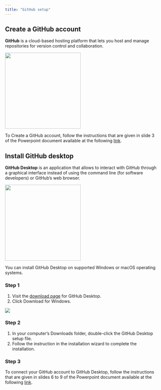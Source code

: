 ```yaml
---
title: "GitHub setup"
---
```


## Create a GitHub account {#sec-GitHub-account-creation}

**GitHub** is a cloud-based hosting platform that lets you host and manage repositories for version control and collaboration.

![](images/paste-15A58C67.png){width="250"}

To Create a GitHub account, follow the instructions that are given in slide 3 of the Powerpoint document available at the following [link](https://drive.switch.ch/index.php/s/1eFnksrX0UtjfZV).

## Install GitHub desktop {#sec-GitHub-Desktop-installation}

**GitHub Desktop** is an application that allows to interact with GitHub through a graphical interface instead of using the command line (for software developers) or GitHub’s web browser.

![](images/paste-9238B1AB.png){width="250"}

You can install GitHub Desktop on supported Windows or macOS operating systems.

::: panel-tabset
### Step 1

1.  Visit the [download page](https://desktop.github.com/) for GitHub Desktop.
2.  Click Download for Windows.

![](images/paste-465BAC3C.png)

### Step 2

1.  In your computer's Downloads folder, double-click the GitHub Desktop setup file.
2.  Follow the instruction in the installation wizard to complete the installation.

### Step 3

To connect your GitHub account to GitHub Desktop, follow the instructions that are given in slides 6 to 9 of the Powerpoint document available at the following [link](https://drive.switch.ch/index.php/s/1eFnksrX0UtjfZV).
:::
